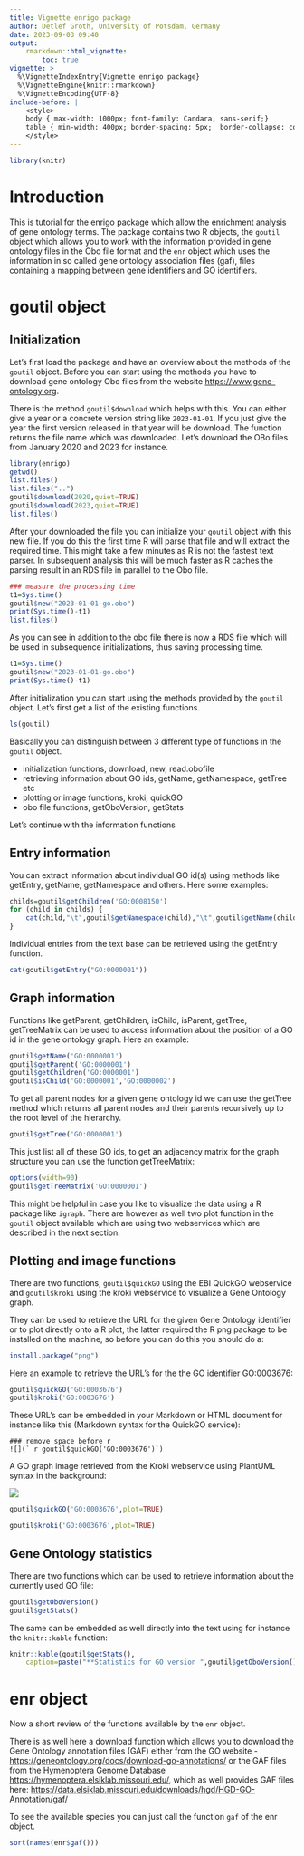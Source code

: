 ```yaml
---
title: Vignette enrigo package
author: Detlef Groth, University of Potsdam, Germany
date: 2023-09-03 09:40
output: 
    rmarkdown::html_vignette:
        toc: true
vignette: >
  %\VignetteIndexEntry{Vignette enrigo package}
  %\VignetteEngine{knitr::rmarkdown}
  %\VignetteEncoding{UTF-8}
include-before: |
    <style> 
    body { max-width: 1000px; font-family: Candara, sans-serif;} 
    table { min-width: 400px; border-spacing: 5px;  border-collapse: collapse; }
    </style>
---
```


```r
library(knitr)
```

# Introduction

This is tutorial for the enrigo package which allow the  enrichment  analysis
of gene  ontology  terms. The  package  contains  two R objects,  the `goutil`
object which allows you to work with the information provided in gene ontology
files in the Obo file format and the `enr` object  which uses the  information
in so called gene ontology association files (gaf), files containing a mapping
between gene identifiers and GO identifiers.

# goutil object

## Initialization

Let's  first load the  package  and have an overview  about the methods of the
`goutil`  object.  Before you can start using the methods you have to download
gene ontology Obo       files       from       the       website
[https://www.gene-ontology.org](https://www.gene-ontology.org).

There is the method  `goutil$download`  which  helps with this. You can either
give a year or a concrete  version string like  `2023-01-01`. If you just give
the year the  first  version  released  in that  year  will be  download.  The
function  returns the file name which was  downloaded.  Let's download the OBo
files from January 2020 and 2023 for instance.


```r
library(enrigo)
getwd()
list.files()
list.files("..")
goutil$download(2020,quiet=TRUE)
goutil$download(2023,quiet=TRUE)
list.files()
```

After your  downloaded  the file you can initialize  your `goutil` object with
this new file. If you do this the first  time R will  parse that file and will
extract  the  required  time. This  might  take a few  minutes as R is not the
fastest  text  parser. In  subsequent  analysis  this will be much faster as R
caches the parsing result in an RDS file in parallel to the Obo file. 

```r
### measure the processing time
t1=Sys.time()
goutil$new("2023-01-01-go.obo")
print(Sys.time()-t1)
list.files()
```

As you can see in  addition to the obo file there is now a RDS file which will
be used in subsequence initializations, thus saving processing time.

```r
t1=Sys.time()
goutil$new("2023-01-01-go.obo")
print(Sys.time()-t1)
```

After  initialization you can start using the methods provided by the `goutil`
object. Let's first get a list of the existing functions.

```r
ls(goutil)
```

Basically  you can  distinguish  between 3 different  type of functions in the
`goutil` object.

* initialization functions, download, new, read.obofile
* retrieving information about GO ids, getName, getNamespace, getTree etc
* plotting or image functions, kroki, quickGO
* obo file functions, getOboVersion, getStats

Let's continue with the information functions

## Entry information

You can extract  information  about  individual  GO id(s) using  methods  like
getEntry, getName, getNamespace and others. Here some examples:

```r
childs=goutil$getChildren('GO:0008150')
for (child in childs) {
    cat(child,"\t",goutil$getNamespace(child),"\t",goutil$getName(child),"\n",sep="")
}
```

Individual  entries  from the text base can be  retrieved  using the  getEntry
function.

```r
cat(goutil$getEntry("GO:0000001"))
```

## Graph information

Functions like getParent, getChildren, isChild, isParent, getTree, getTreeMatrix
can be used to access  information  about the  position of a GO id in the gene
ontology graph. Here an example:

```r
goutil$getName('GO:0000001')
goutil$getParent('GO:0000001')
goutil$getChildren('GO:0000001')
goutil$isChild('GO:0000001','GO:0000002')
```

To get all parent  nodes for a given gene  ontology  id we can use the getTree
method  which returns all parent nodes and their parents recursively up to the
root level of the hierarchy.

```r
goutil$getTree('GO:0000001')
```

This just list all of these GO ids, to get an  adjacency  matrix for the graph
structure you can use the function getTreeMatrix:

```r
options(width=90)
goutil$getTreeMatrix('GO:0000001')
```

This might be helpful in case you like to visualize the data using a R package
like  `igraph`.  There are  however  as well two plot  function  in the `goutil`
object  available  which are using two  webservices which are described in the
next section.

## Plotting and image functions

There are two functions,  `goutil$quickGO` using the EBI QuickGO webservice and
`goutil$kroki` using the kroki webservice to visualize a Gene Ontology graph.

They can be used to retrieve the URL for the given Gene Ontology identifier or
to plot  directly  onto a R plot, the latter  required  the R png  package to be
installed on the machine, so before you can do this you should do a:

```r
install.package("png")
```

Here an example to retrieve the URL's for the the GO identifier GO:0003676:

```r
goutil$quickGO('GO:0003676')
goutil$kroki('GO:0003676')
```

These  URL's  can be embedded  in your  Markdown  or HTML  document  for
instance like this (Markdown syntax for the QuickGO service):

```
### remove space before r
![](` r goutil$quickGO('GO:0003676')`)
```

A GO graph image retrieved from the Kroki  webservice using PlantUML syntax in
the background:

![](`r goutil$kroki('GO:0003676')`)



```r
goutil$quickGO('GO:0003676',plot=TRUE)
```

```r
goutil$kroki('GO:0003676',plot=TRUE)
```

## Gene Ontology statistics

There are two functions  which can be used to retrieve  information  about the
currently used GO file:

```r
goutil$getOboVersion()
goutil$getStats()
```

The same can be embedded as well directly into the text using for instance the
`knitr::kable` function:


```r
knitr::kable(goutil$getStats(),
    caption=paste("**Statistics for GO version ",goutil$getOboVersion(),"**",sep=""))
```

# enr object

Now a short review of the functions available by the `enr` object.

There is as well here a download  function  which  allows you to download  the
Gene Ontology annotation files (GAF) either from the GO website - 
[https://geneontology.org/docs/download-go-annotations/](https://geneontology.org/docs/download-go-annotations/)
or  the GAF files  from         the         Hymenoptera         Genome         Database
[https://hymenoptera.elsiklab.missouri.edu/](https://hymenoptera.elsiklab.missouri.edu/),
which as well provides GAF files here: [https://data.elsiklab.missouri.edu/downloads/hgd/HGD-GO-Annotation/gaf/](https://data.elsiklab.missouri.edu/downloads/hgd/HGD-GO-Annotation/gaf/)

To see the  available  species you can just call the function `gaf` of the enr
object.

```r
sort(names(enr$gaf()))
```



